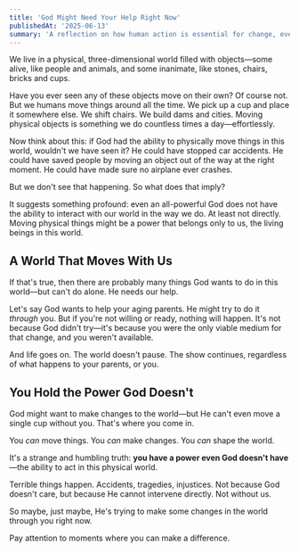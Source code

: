 ```yaml
---
title: 'God Might Need Your Help Right Now'
publishedAt: '2025-06-13'
summary: 'A reflection on how human action is essential for change, even for God.'
---
```


We live in a physical, three-dimensional world filled with objects—some alive, like people and animals, and some inanimate, like stones, chairs, bricks and cups.

Have you ever seen any of these objects move on their own? Of course not. But we humans move things around all the time. We pick up a cup and place it somewhere else. We shift chairs. We build dams and cities. Moving physical objects is something we do countless times a day—effortlessly.

Now think about this: if God had the ability to physically move things in this world, wouldn't we have seen it? He could have stopped car accidents. He could have saved people by moving an object out of the way at the right moment. He could have made sure no airplane ever crashes.

But we don't see that happening. So what does that imply?

It suggests something profound: even an all-powerful God does not have the ability to interact with our world in the way we do. At least not directly. Moving physical things might be a power that belongs only to us, the living beings in this world.

## A World That Moves With Us

If that's true, then there are probably many things God wants to do in this world—but can't do alone. He needs our help.

Let's say God wants to help your aging parents. He might try to do it _through_ you. But if you're not willing or ready, nothing will happen. It's not because God didn't try—it's because you were the only viable medium for that change, and you weren't available.

And life goes on. The world doesn't pause. The show continues, regardless of what happens to your parents, or you.

## You Hold the Power God Doesn't

God might want to make changes to the world—but He can't even move a single cup without you. That's where you come in.

You _can_ move things. You _can_ make changes. You _can_ shape the world.

It's a strange and humbling truth: **you have a power even God doesn't have**—the ability to act in this physical world.

Terrible things happen. Accidents, tragedies, injustices. Not because God doesn't care, but because He cannot intervene directly. Not without us.

So maybe, just maybe, He's trying to make some changes in the world through you right now.

Pay attention to moments where you can make a difference.
